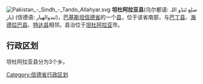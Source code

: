[[File:Pakistan_-_Sindh_-_Tando_Allahyar.svg|right]]
'''坦杜阿拉亚县'''(乌尔都语: ضلع ٹنڈو اللہ یار) (信德语: ٽنڊوالهيار)，[[巴基斯坦|巴基斯坦]][[信德省|信德省]]的一个[[县|县]]，位于该省南部，与[[巴丁县|巴丁县]]、[[海德拉巴县|海德拉巴县]]、[[特达县|特达县]]相邻。县治位于[[坦杜阿拉亚|坦杜阿拉亚]]市。

== 行政区划 ==
坦杜阿拉亚县分为3个乡。

{{信德省行政区划}}
[[Category:信德省行政区划|Category:信德省行政区划]]